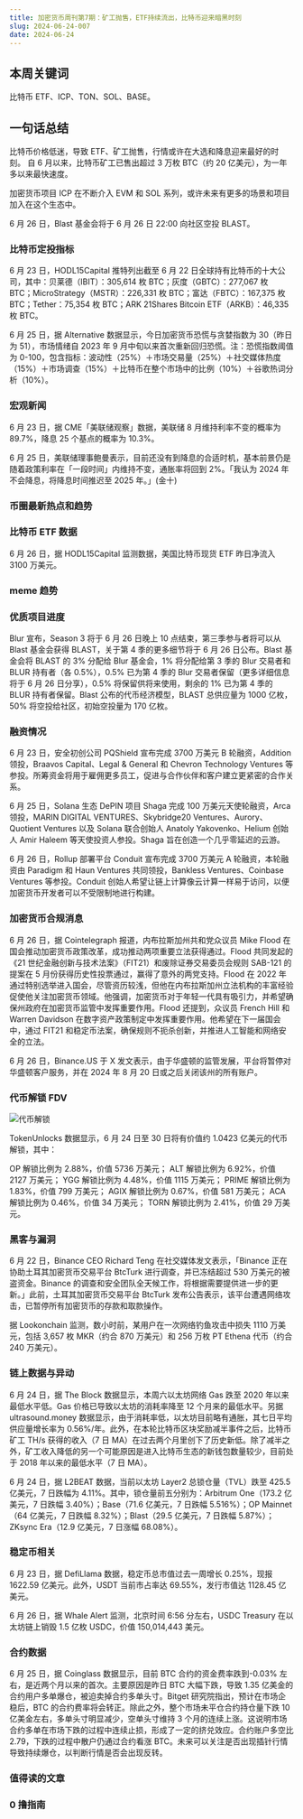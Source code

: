 ```yaml
---
title: 加密货币周刊第7期：矿工抛售，ETF持续流出，比特币迎来暗黑时刻
slug: 2024-06-24-007
date: 2024-06-24
---
```


## 本周关键词

比特币 ETF、ICP、TON、SOL、BASE。

## 一句话总结

比特币价格低迷，导致 ETF、矿工抛售，行情或许在大选和降息迎来最好的时刻。 自 6 月以来，比特币矿工已售出超过 3 万枚 BTC（约 20 亿美元），为一年多以来最快速度。

加密货币项目 ICP 在不断介入 EVM 和 SOL 系列，或许未来有更多的场景和项目加入在这个生态中。

6 月 26 日，Blast 基金会将于 6 月 26 日 22:00 向社区空投 BLAST。

### 比特币定投指标

6 月 23 日，HODL15Capital 推特列出截至 6 月 22 日全球持有比特币的十大公司，其中：贝莱德（IBIT）：305,614 枚 BTC；灰度（GBTC）：277,067 枚 BTC；MicroStrategy（MSTR）：226,331 枚 BTC；富达（FBTC）：167,375 枚 BTC；Tether：75,354 枚 BTC；ARK 21Shares Bitcoin ETF（ARKB）：46,335 枚 BTC。

6 月 25 日，据 Alternative 数据显示，今日加密货币恐慌与贪婪指数为 30（昨日为 51），市场情绪自 2023 年 9 月中旬以来首次重新回归恐慌。注：恐慌指数阈值为 0-100，包含指标：波动性（25%）＋市场交易量（25%）＋社交媒体热度（15%）＋市场调查（15%）＋比特币在整个市场中的比例（10%）＋谷歌热词分析（10%）。

### 宏观新闻

6 月 23 日，据 CME「美联储观察」数据，美联储 8 月维持利率不变的概率为 89.7%，降息 25 个基点的概率为 10.3%。

6 月 25 日，美联储理事鲍曼表示，目前还没有到降息的合适时机，基本前景仍是随着政策利率在「一段时间」内维持不变，通胀率将回到 2%。「我认为 2024 年不会降息，将降息时间推迟至 2025 年。」(金十)

### 币圈最新热点和趋势

### 比特币 ETF 数据

6 月 26 日，据 HODL15Capital 监测数据，美国比特币现货 ETF 昨日净流入 3100 万美元。

### meme 趋势

### 优质项目进度

Blur 宣布，Season 3 将于 6 月 26 日晚上 10 点结束，第三季参与者将可以从 Blast 基金会获得 BLAST，关于第 4 季的更多细节将于 6 月 26 日公布。Blast 基金会将 BLAST 的 3% 分配给 Blur 基金会，1% 将分配给第 3 季的 Blur 交易者和 BLUR 持有者（各 0.5%），0.5% 已为第 4 季的 Blur 交易者保留（更多详细信息将于 6 月 26 日分享），0.5% 将保留供将来使用，剩余的 1% 已为第 4 季的 BLUR 持有者保留。Blast 公布的代币经济模型，BLAST 总供应量为 1000 亿枚，50% 将空投给社区，初始空投量为 170 亿枚。

### 融资情况

6 月 23 日，安全初创公司 PQShield 宣布完成 3700 万美元 B 轮融资，Addition 领投，Braavos Capital、Legal & General 和 Chevron Technology Ventures 等参投。所筹资金将用于雇佣更多员工，促进与合作伙伴和客户建立更紧密的合作关系。

6 月 25 日，Solana 生态 DePIN 项目 Shaga 完成 100 万美元天使轮融资，Arca 领投，MARIN DIGITAL VENTURES、Skybridge20 Ventures、Aurory、Quotient Ventures 以及 Solana 联合创始人 Anatoly Yakovenko、Helium 创始人 Amir Haleem 等天使投资人参投。Shaga 旨在创造一个几乎零延迟的云游。

6 月 26 日，Rollup 部署平台 Conduit 宣布完成 3700 万美元 A 轮融资，本轮融资由 Paradigm 和 Haun Ventures 共同领投，Bankless Ventures、Coinbase Ventures 等参投。Conduit 创始人希望让链上计算像云计算一样易于访问，以便加密货币开发者可以不受限制地进行构建。

### 加密货币合规消息

6 月 26 日，据 Cointelegraph 报道，内布拉斯加州共和党众议员 Mike Flood 在国会推动加密货币政策改革，成功推动两项重要立法获得通过。Flood 共同发起的《21 世纪金融创新与技术法案》（FIT21）和废除证券交易委员会规则 SAB-121 的提案在 5 月份获得历史性投票通过，赢得了意外的两党支持。Flood 在 2022 年通过特别选举进入国会，尽管资历较浅，但他在内布拉斯加州立法机构的丰富经验促使他关注加密货币领域。他强调，加密货币对于年轻一代具有吸引力，并希望确保州政府在加密货币监管中发挥重要作用。Flood 还提到，众议员 French Hill 和 Warren Davidson 在数字资产政策制定中发挥重要作用。他希望在下一届国会中，通过 FIT21 和稳定币法案，确保规则不扼杀创新，并推进人工智能和网络安全的立法。

6 月 26 日，Binance.US 于 X 发文表示，由于华盛顿的监管发展，平台将暂停对华盛顿客户服务，并在 2024 年 8 月 20 日或之后关闭该州的所有账户。

### 代币解锁 FDV

![代币解锁](https://pbs.twimg.com/media/GQkWkWaakAINz9T?format=jpg&name=large)

TokenUnlocks 数据显示，6 月 24 日至 30 日将有价值约 1.0423 亿美元的代币解锁，其中：

OP 解锁比例为 2.88%，价值 5736 万美元；
ALT 解锁比例为 6.92%，价值 2127 万美元；
YGG 解锁比例为 4.48%，价值 1115 万美元；
PRIME 解锁比例为 1.83%，价值 799 万美元；
AGIX 解锁比例为 0.67%，价值 581 万美元；
ACA 解锁比例为 0.46%，价值 34 万美元；
TORN 解锁比例为 2.41%，价值 29 万美元。

### 黑客与漏洞

6 月 22 日，Binance CEO Richard Teng 在社交媒体发文表示，「Binance 正在协助土耳其加密货币交易平台 BtcTurk 进行调查，并已冻结超过 530 万美元的被盗资金。Binance 的调查和安全团队全天候工作，将根据需要提供进一步的更新。」此前，土耳其加密货币交易平台 BtcTurk 发布公告表示，该平台遭遇网络攻击，已暂停所有加密货币的存款和取款操作。

据 Lookonchain 监测，数小时前，某用户在一次网络钓鱼攻击中损失 1110 万美元，包括 3,657 枚 MKR（约合 870 万美元）和 256 万枚 PT Ethena 代币（约合 240 万美元）。

### 链上数据与异动

6 月 24 日，据 The Block 数据显示，本周六以太坊网络 Gas 跌至 2020 年以来最低水平低。Gas 价格已导致以太坊的消耗率降至 12 个月来的最低水平。另据 ultrasound.money 数据显示，由于消耗率低，以太坊目前略有通胀，其七日平均供应量增长率为 0.56%/年。此外，在本轮比特币区块奖励减半事件之后，比特币矿工 TH/s 获得的收入（7 日 MA）在过去两个月里创下了历史新低。除了减半之外，矿工收入降低的另一个可能原因是进入比特币生态的新钱包数量较少，目前处于 2018 年以来的最低水平（7 日 MA）。

6 月 24 日，据 L2BEAT 数据，当前以太坊 Layer2 总锁仓量（TVL）跌至 425.5 亿美元，7 日跌幅为 4.11%。其中，锁仓量前五分别为：Arbitrum One（173.2 亿美元，7 日跌幅 3.40%）；Base（71.6 亿美元，7 日跌幅 5.516%）；OP Mainnet（64 亿美元，7 日跌幅 8.32%）；Blast（29.5 亿美元，7 日跌幅 5.87%）；ZKsync Era（12.9 亿美元，7 日涨幅 68.08%）。

### 稳定币相关

6 月 23 日，据 DefiLlama 数据，稳定币总市值过去一周增长 0.25%，现报 1622.59 亿美元。此外，USDT 当前市占率达 69.55%，发行市值达 1128.45 亿美元。

6 月 26 日，据 Whale Alert 监测，北京时间 6:56 分左右，USDC Treasury 在以太坊链上销毁 1.5 亿枚 USDC，价值 150,014,443 美元。

### 合约数据

6 月 25 日，据 Coinglass 数据显示，目前 BTC 合约的资金费率跌到-0.03% 左右，是近两个月以来的首次。主要原因是昨日 BTC 大幅下跌，导致 1.35 亿美金的合约用户多单爆仓，被迫卖掉合约多单头寸。Bitget 研究院指出，预计在市场企稳后，BTC 的合约费率将会转正。除此之外，整个市场未平仓合约持仓量下跌 10 亿美金左右，多单头寸明显减少，空单头寸维持 3 个月的连续上涨。这说明市场合约多单在市场下跌的过程中连续止损，形成了一定的挤兑效应。合约账户多空比 2.79，下跌的过程中散户仍通过合约看涨 BTC。未来可以关注是否出现插针行情导致持续爆仓，以判断行情是否会出现反转。

### 值得读的文章

### 0 撸指南
